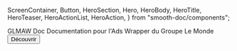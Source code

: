   ScreenContainer,
  Button,
  HeroSection,
  Hero,
  HeroBody,
  HeroTitle,
  HeroTeaser,
  HeroActionList,
  HeroAction,
} from "smooth-doc/components";

<HeroSection>
  <Hero>
    <HeroBody>
      <HeroTitle>GLMAW Doc</HeroTitle>
      <HeroTeaser>Documentation pour l'Ads Wrapper du Groupe Le Monde</HeroTeaser>
      <HeroActionList>
        <HeroAction>
          <Button
            variant="neutral"
            forwardedAs="a"
            href="/docs/"
          >
            Découvrir
          </Button>
        </HeroAction>
      </HeroActionList>
    </HeroBody>
  </Hero>
</HeroSection>


